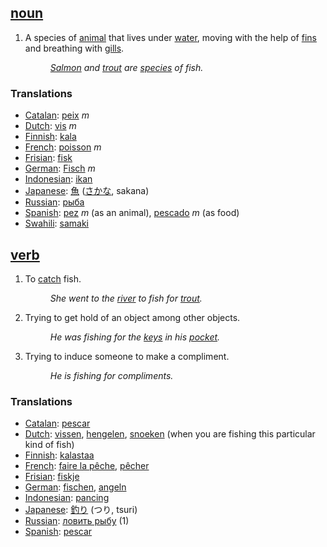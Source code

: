 ==  [[noun]] ==
#A species of [[animal]] that lives under [[water]], moving with the help of [[fin]]s and breathing with [[gill]]s.
#:''[[Salmon]] and [[trout]] are [[species]] of fish.''

===Translations===
*[[Catalan]]: [[peix]] ''m''
*[[Dutch]]: [[vis]] ''m''
*[[Finnish]]: [[kala]]
*[[French]]: [[poisson]] ''m''
*[[Frisian]]: [[fisk]]
*[[German]]: [[Fisch]] ''m''
*[[Indonesian]]: [[ikan]]
*[[Japanese]]: [[魚]] ([[さかな]], sakana)
*[[Russian]]: [[рыба]]
*[[Spanish]]: [[pez]] ''m'' (as an animal), [[pescado]] ''m'' (as food)
*[[Swahili]]: [[samaki]]

== [[verb]] ==
#To [[catch]] fish.
#:''She went to the [[river]] to fish for [[trout]].''
#Trying to get hold of an object among other objects.
#:''He was fishing for the [[key]]s in his [[pocket]].''
#Trying to induce someone to make a compliment.
#:''He is fishing for compliments.''

===Translations===
*[[Catalan]]: [[pescar]]
*[[Dutch]]: [[vissen]], [[hengelen]], [[snoeken]] (when you are fishing this particular kind of fish)
*[[Finnish]]: [[kalastaa]]
*[[French]]: [[faire la pêche]], [[pêcher]]
*[[Frisian]]: [[fiskje]]
*[[German]]: [[fischen]], [[angeln]]
*[[Indonesian]]: [[pancing]]
*[[Japanese]]: [[釣り]] (つり, tsuri)
*[[Russian]]: [[ловить рыбу]] (1)
*[[Spanish]]: [[pescar]]